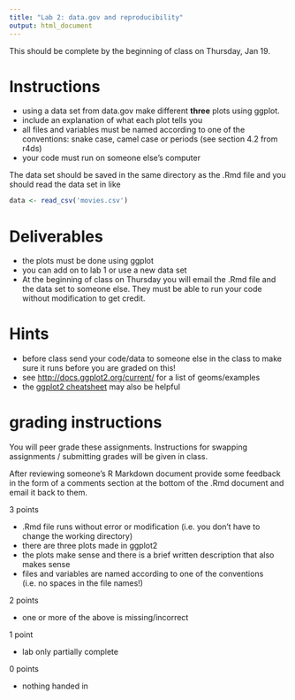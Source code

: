```yaml
---
title: "Lab 2: data.gov and reproducibility"
output: html_document
---
```


This should be complete by the beginning of class on Thursday, Jan 19.

# Instructions
- using a data set from data.gov make different **three** plots using ggplot.
- include an explanation of what each plot tells you
- all files and variables must be named according to one of the conventions: snake case, camel case or periods (see section 4.2 from r4ds)
- your code must run on someone else's computer

The data set should be saved in the same directory as the .Rmd file and you should read the data set in like
```r
data <- read_csv('movies.csv')
```


# Deliverables

- the plots must be done using ggplot
- you can add on to lab 1 or use a new data set
- At the beginning of class on Thursday you will email the .Rmd file and the data set to someone else. They must be able to run your code without modification to get credit. 

# Hints
- before class send your code/data to someone else in the class to make sure it runs before you are graded on this!
- see [http://docs.ggplot2.org/current/](http://docs.ggplot2.org/current/) for a list of geoms/examples
- the [ggplot2 cheatsheet](https://www.rstudio.com/wp-content/uploads/2015/03/ggplot2-cheatsheet.pdf) may also be helpful



# grading instructions
You will peer grade these assignments. Instructions for swapping assignments / submitting grades will be given in class.

After reviewing someone's R Markdown document provide some feedback in the form of a comments section at the bottom of the .Rmd document and email it back to them. 

3 points 

- .Rmd file runs without error or modification  (i.e. you don't have to change the working directory)
- there are three plots made in ggplot2
- the plots make sense and there is a brief written description that also makes sense
- files and variables are named according to one of the conventions (i.e. no spaces in the file names!)

2 points

- one or more of the above is missing/incorrect

1 point

- lab only partially complete

0 points

- nothing handed in
